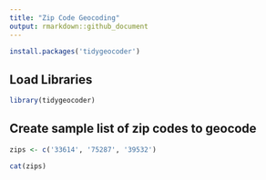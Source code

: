 ```yaml
---
title: "Zip Code Geocoding"
output: rmarkdown::github_document
---
```


```r
install.packages('tidygeocoder')
```
## Load Libraries

```r
library(tidygeocoder)
```

## Create sample list of zip codes to geocode

```r
zips <- c('33614', '75287', '39532')

cat(zips)
```

